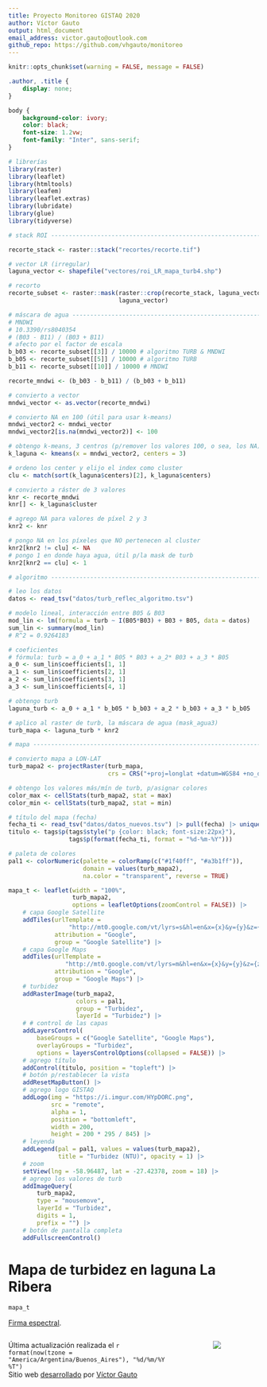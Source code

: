 ```yaml
---
title: Proyecto Monitoreo GISTAQ 2020
author: Víctor Gauto
output: html_document
email_address: victor.gauto@outlook.com
github_repo: https://github.com/vhgauto/monitoreo
---
```


<link rel="preconnect" href="https://fonts.googleapis.com">
<link rel="preconnect" href="https://fonts.gstatic.com" crossorigin>
<link href="https://fonts.googleapis.com/css2?family=Inter:wght@300&family=Lato&display=swap" rel="stylesheet">


```r
knitr::opts_chunk$set(warning = FALSE, message = FALSE) 
```

```css
.author, .title {
    display: none;
}

body {
    background-color: ivory;
    color: black;
    font-size: 1.2vw;
    font-family: "Inter", sans-serif;
}

```

```r
# librerías
library(raster)
library(leaflet)
library(htmltools)
library(leafem)
library(leaflet.extras)
library(lubridate)
library(glue)
library(tidyverse)

# stack ROI ---------------------------------------------------------------

recorte_stack <- raster::stack("recortes/recorte.tif")

# vector LR (irregular)
laguna_vector <- shapefile("vectores/roi_LR_mapa_turb4.shp")

# recorto
recorte_subset <- raster::mask(raster::crop(recorte_stack, laguna_vector),
                               laguna_vector)

# máscara de agua ---------------------------------------------------------
# MNDWI
# 10.3390/rs8040354
# (B03 - B11) / (B03 + B11)
# afecto por el factor de escala
b_b03 <- recorte_subset[[3]] / 10000 # algoritmo TURB & MNDWI
b_b05 <- recorte_subset[[5]] / 10000 # algoritmo TURB
b_b11 <- recorte_subset[[10]] / 10000 # MNDWI

recorte_mndwi <- (b_b03 - b_b11) / (b_b03 + b_b11)

# convierto a vector
mndwi_vector <- as.vector(recorte_mndwi)

# convierto NA en 100 (útil para usar k-means)
mndwi_vector2 <- mndwi_vector
mndwi_vector2[is.na(mndwi_vector2)] <- 100

# obtengo k-means, 3 centros (p/remover los valores 100, o sea, los NA)
k_laguna <- kmeans(x = mndwi_vector2, centers = 3)

# ordeno los center y elijo el index como cluster
clu <- match(sort(k_laguna$centers)[2], k_laguna$centers)

# convierto a ráster de 3 valores
knr <- recorte_mndwi
knr[] <- k_laguna$cluster

# agrego NA para valores de píxel 2 y 3
knr2 <- knr

# pongo NA en los píxeles que NO pertenecen al cluster
knr2[knr2 != clu] <- NA
# pongo 1 en donde haya agua, útil p/la mask de turb
knr2[knr2 == clu] <- 1

# algoritmo ---------------------------------------------------------------

# leo los datos
datos <- read_tsv("datos/turb_reflec_algoritmo.tsv")

# modelo lineal, interacción entre B05 & B03
mod_lin <- lm(formula = turb ~ I(B05*B03) + B03 + B05, data = datos)
sum_lin <- summary(mod_lin)
# R^2 = 0.9264183

# coeficientes
# fórmula: turb = a_0 + a_1 * B05 * B03 + a_2* B03 + a_3 * B05
a_0 <- sum_lin$coefficients[1, 1]
a_1 <- sum_lin$coefficients[2, 1]
a_2 <- sum_lin$coefficients[3, 1]
a_3 <- sum_lin$coefficients[4, 1]

# obtengo turb
laguna_turb <- a_0 + a_1 * b_b05 * b_b03 + a_2 * b_b03 + a_3 * b_b05

# aplico al raster de turb, la máscara de agua (mask_agua3)
turb_mapa <- laguna_turb * knr2

# mapa --------------------------------------------------------------------

# convierto mapa a LON-LAT
turb_mapa2 <- projectRaster(turb_mapa,
                            crs = CRS("+proj=longlat +datum=WGS84 +no_defs"))

# obtengo los valores más/mín de turb, p/asignar colores
color_max <- cellStats(turb_mapa2, stat = max)
color_min <- cellStats(turb_mapa2, stat = min)

# título del mapa (fecha)
fecha_ti <- read_tsv("datos/datos_nuevos.tsv") |> pull(fecha) |> unique()
titulo <- tags$p(tags$style("p {color: black; font-size:22px}"),
                 tags$p(format(fecha_ti, format = "%d-%m-%Y")))

# paleta de colores
pal1 <- colorNumeric(palette = colorRamp(c("#1f40ff", "#a3b1ff")),
                     domain = values(turb_mapa2),
                     na.color = "transparent", reverse = TRUE)

mapa_t <- leaflet(width = "100%",
                  turb_mapa2,
                  options = leafletOptions(zoomControl = FALSE)) |>
    # capa Google Satellite
    addTiles(urlTemplate =
                 "http://mt0.google.com/vt/lyrs=s&hl=en&x={x}&y={y}&z={z}",
             attribution = "Google",
             group = "Google Satellite") |>
    # capa Google Maps
    addTiles(urlTemplate =
                "http://mt0.google.com/vt/lyrs=m&hl=en&x={x}&y={y}&z={z}",
             attribution = "Google",
             group = "Google Maps") |>
    # turbidez
    addRasterImage(turb_mapa2,
                   colors = pal1,
                   group = "Turbidez",
                   layerId = "Turbidez") |>
    # # control de las capas
    addLayersControl(
        baseGroups = c("Google Satellite", "Google Maps"),
        overlayGroups = "Turbidez",
        options = layersControlOptions(collapsed = FALSE)) |>
    # agrego título
    addControl(titulo, position = "topleft") |>
    # botón p/restablecer la vista
    addResetMapButton() |>
    # agrego logo GISTAQ
    addLogo(img = "https://i.imgur.com/HYpDORC.png",
            src = "remote",
            alpha = 1,
            position = "bottomleft",
            width = 200,
            height = 200 * 295 / 845) |>
    # leyenda
    addLegend(pal = pal1, values = values(turb_mapa2),
              title = "Turbidez (NTU)", opacity = 1) |>
    # zoom
    setView(lng = -58.96487, lat = -27.42378, zoom = 18) |>
    # agrego los valores de turb
    addImageQuery(
        turb_mapa2,
        type = "mousemove",
        layerId = "Turbidez",
        digits = 1,
        prefix = "") |>
    # botón de pantalla completa
    addFullscreenControl()

```

# Mapa de turbidez en laguna La Ribera

```r
mapa_t
```

[Firma espectral](https://raw.githubusercontent.com/vhgauto/monitoreo/main/figuras/firma.png){target="_blank"}.

:::: {.columns}

::: {.column width="70%"}
Última actualización realizada el `r format(now(tzone = "America/Argentina/Buenos_Aires"), "%d/%m/%Y %T")`  
Sitio web [desarrollado](`r rmarkdown::metadata$github_repo`){target="_blank"} por [Víctor Gauto](mailto:`r rmarkdown::metadata$email_address`){target="_blank"}
:::

::: {.column width="10%"}

:::

::: {.column width="20%"}

[![](extras/gistaq_logo.png)](https://www.facebook.com/GISTAQ){fig-align="right" height=10% target="_blank"}

:::

::::